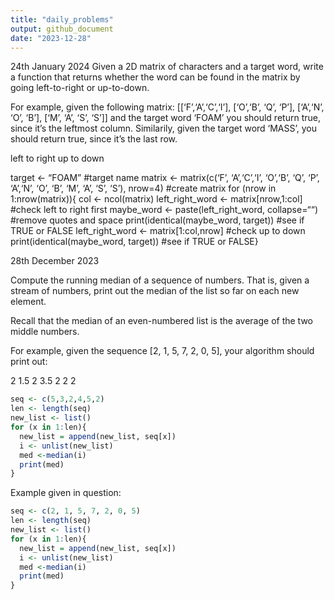 ```yaml
---
title: "daily_problems"
output: github_document
date: "2023-12-28"
---
```

24th January 2024
Given a 2D matrix of characters and a target word, write a function that returns whether the word can be found in the matrix by going left-to-right or up-to-down.

For example, given the following matrix:
[['F','A','C','I'], 
 ['O','B', 'Q', 'P'],
 ['A','N', 'O', 'B'],
 ['M', 'A', 'S', 'S']]
and the target word 'FOAM' you should return true, since it's the leftmost column. Similarily, given the target word 'MASS', you should return true, since it's the last row.

left to right
up to down

target <- "FOAM" #target name
matrix <- matrix(c('F', 'A','C','I', 'O','B', 'Q', 'P', 'A','N', 'O', 'B', 'M', 'A', 'S', 'S'), nrow=4) #create matrix
for (nrow in 1:nrow(matrix)){
  col <- ncol(matrix)
left_right_word <- matrix[nrow,1:col] #check left to right first
maybe_word <- paste(left_right_word, collapse="") #remove quotes and space
print(identical(maybe_word, target)) #see if TRUE or FALSE
left_right_word <- matrix[1:col,nrow] #check up to down
print(identical(maybe_word, target))  #see if TRUE or FALSE}

28th December 2023

Compute the running median of a sequence of numbers. That is, given a stream of numbers, print out the median of the list so far on each new element.

Recall that the median of an even-numbered list is the average of the two middle numbers.

For example, given the sequence [2, 1, 5, 7, 2, 0, 5], your algorithm should print out:

2
1.5
2
3.5
2
2
2

```r
seq <- c(5,3,2,4,5,2)
len <- length(seq)
new_list <- list()
for (x in 1:len){
  new_list = append(new_list, seq[x]) 
  i <- unlist(new_list)
  med <-median(i)
  print(med)
}
```
Example given in question:
```r
seq <- c(2, 1, 5, 7, 2, 0, 5)
len <- length(seq)
new_list <- list()
for (x in 1:len){
  new_list = append(new_list, seq[x]) 
  i <- unlist(new_list)
  med <-median(i)
  print(med)
}
```

